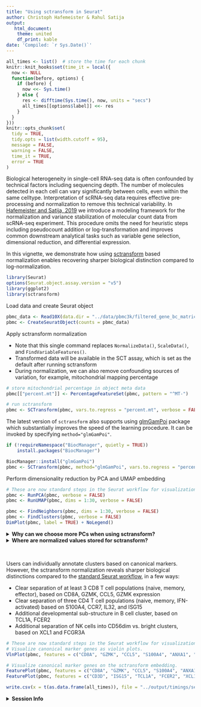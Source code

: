 ```yaml
---
title: "Using sctransform in Seurat"
author: Christoph Hafemeister & Rahul Satija
output:
   html_document:
    theme: united
    df_print: kable
date: 'Compiled: `r Sys.Date()`'
---
```


```r
all_times <- list()  # store the time for each chunk
knitr::knit_hooks$set(time_it = local({
  now <- NULL
  function(before, options) {
    if (before) {
      now <<- Sys.time()
    } else {
      res <- difftime(Sys.time(), now, units = "secs")
      all_times[[options$label]] <<- res
    }
  }
}))
knitr::opts_chunk$set(
  tidy = TRUE,
  tidy.opts = list(width.cutoff = 95),
  message = FALSE,
  warning = FALSE,
  time_it = TRUE,
  error = TRUE
)
```

Biological heterogeneity in single-cell RNA-seq data is often confounded by technical factors including sequencing depth. The number of molecules detected in each cell can vary significantly between cells, even within the same celltype.
Interpretation of scRNA-seq data requires effective pre-processing and normalization to remove this technical variability. 
In [Hafemeister and Satija, 2019](https://genomebiology.biomedcentral.com/articles/10.1186/s13059-019-1874-1) we introduce a modeling framework for the normalization and variance stabilization of molecular count data from scRNA-seq experiment.
This procedure omits the need for heuristic steps including pseudocount addition or log-transformation and improves common downstream analytical tasks such as variable gene selection, dimensional reduction, and differential expression.

In this vignette, we demonstrate how using [sctransform](https://github.com/ChristophH/sctransform/) based normalization enables recovering sharper biological distinction compared to log-normalization.

```r
library(Seurat)
options(Seurat.object.assay.version = "v5")
library(ggplot2)
library(sctransform)
```

Load data and create Seurat object

```r
pbmc_data <- Read10X(data.dir = "../data/pbmc3k/filtered_gene_bc_matrices/hg19/")
pbmc <- CreateSeuratObject(counts = pbmc_data)
```

Apply sctransform normalization

 * Note that this single command replaces `NormalizeData()`, `ScaleData()`, and `FindVariableFeatures()`.
 * Transformed data will be available in the SCT assay, which is set as the default after running sctransform
 * During normalization, we can also remove confounding sources of variation, for example, mitochondrial mapping percentage

```r
# store mitochondrial percentage in object meta data
pbmc[["percent.mt"]] <- PercentageFeatureSet(pbmc, pattern = "^MT-")

# run sctransform
pbmc <- SCTransform(pbmc, vars.to.regress = "percent.mt", verbose = FALSE)
```

The latest version of `sctransform` also supports using [glmGamPoi](https://bioconductor.org/packages/release/bioc/html/glmGamPoi.html)
package which substantially improves the speed of the learning procedure. It can be invoked by specifying
`method="glmGamPoi"`.

```r
if (!requireNamespace("BiocManager", quietly = TRUE))
    install.packages("BiocManager")

BiocManager::install("glmGamPoi")
pbmc <- SCTransform(pbmc, method="glmGamPoi", vars.to.regress = "percent.mt", verbose = FALSE)
```

Perform dimensionality reduction by PCA and UMAP embedding
```r
# These are now standard steps in the Seurat workflow for visualization and clustering
pbmc <- RunPCA(pbmc, verbose = FALSE)
pbmc <- RunUMAP(pbmc, dims = 1:30, verbose = FALSE)

pbmc <- FindNeighbors(pbmc, dims = 1:30, verbose = FALSE)
pbmc <- FindClusters(pbmc, verbose = FALSE)
DimPlot(pbmc, label = TRUE) + NoLegend()
```

<details>
  <summary>**Why can we choose more PCs when using sctransform?**</summary>
  
In the [standard Seurat workflow](pbmc3k_tutorial.html) we focus on 10 PCs for this dataset, though we highlight that the results are similar with higher settings for this parameter. Interestingly, we've found that when using sctransform, we often benefit by pushing this parameter even higher. We believe this is because the sctransform workflow performs more effective normalization, strongly removing technical effects from the data. 

Even after standard log-normalization, variation in sequencing depth is still a confounding factor (see [Figure 1](https://genomebiology.biomedcentral.com/articles/10.1186/s13059-019-1874-1)), and this effect can subtly influence higher PCs. In sctransform, this effect is substantially mitigated (see [Figure 3](https://genomebiology.biomedcentral.com/articles/10.1186/s13059-019-1874-1)). This means that higher PCs are more likely to represent subtle, but biologically relevant, sources of heterogeneity -- so including them may improve downstream analysis.

In addition, sctransform returns 3,000 variable features by default, instead of 2,000. The rationale is similar, the additional variable features are less likely to be driven by technical differences across cells, and instead may represent more subtle biological fluctuations. In general, we find that results produced with sctransform are less dependent on these parameters (indeed, we achieve nearly identical results when using all genes in the transcriptome, though this does reduce computational efficiency). This can help users generate more robust results, and in addition, enables the application of standard analysis pipelines with identical parameter settings that can quickly be applied to new datasets:

For example, the following code replicates the full end-to-end workflow, in a single command:

```r
pbmc <- CreateSeuratObject(pbmc_data) %>% PercentageFeatureSet(pattern = "^MT-",col.name = 'percent.mt') %>% SCTransform(vars.to.regress = 'percent.mt') %>%
  RunPCA() %>% FindNeighbors(dims = 1:30) %>% RunUMAP(dims = 1:30) %>% FindClusters()
  
```

</details>

<details>
  <summary>**Where are normalized values stored for sctransform?**</summary>

As described in our [paper](https://genomebiology.biomedcentral.com/articles/10.1186/s13059-019-1874-1), sctransform calculates a model of technical noise in scRNA-seq data using 'regularized negative binomial regression'. The residuals for this model are normalized values, and can be positive or negative. Positive residuals for a given gene in a given cell indicate that we observed more UMIs than expected given the gene’s average expression in the population and cellular sequencing depth, while negative residuals indicate the converse. 

The results of sctransfrom are stored in the "SCT" assay. You can learn more about multi-assay data and commands in Seurat in our [vignette](multimodal_vignette.html), [command cheat sheet](essential_commands.html#multi-assay-features), or [developer guide](https://github.com/satijalab/seurat/wiki/Assay).

* `pbmc[["SCT"]]@scale.data` contains the residuals (normalized values), and is used directly as input to PCA. Please note that this matrix is non-sparse, and can therefore take up a lot of memory if stored for all genes. To save memory, we store these values only for variable genes, by setting the return.only.var.genes = TRUE by default in the `SCTransform()` function call.
* To assist with visualization and interpretation. we also convert Pearson residuals back to ‘corrected’ UMI counts. You can interpret these as the UMI counts we would expect to observe if all cells were sequenced to the same depth. If you want to see exactly how we do this, please look at the correct function [here](https://github.com/ChristophH/sctransform/blob/master/R/denoise.R).
* The 'corrected' UMI counts are stored in `pbmc[["SCT"]]@counts`. We store log-normalized versions of these corrected counts in `pbmc[["SCT"]]@data`, which are very helpful for visualization.
* You can use the corrected log-normalized counts for differential expression and integration. However, in principle, it would be most optimal to perform these calculations directly on the residuals (stored in the `scale.data` slot) themselves. This is not currently supported in Seurat v3, but will be soon.

------
</details>
\


Users can individually annotate clusters based on canonical markers. However, the sctransform normalization reveals sharper biological distinctions compared to the [standard Seurat workflow](pbmc3k_tutorial.html), in a few ways:

 * Clear separation of at least 3 CD8 T cell populations (naive, memory, effector), based on CD8A, GZMK, CCL5, GZMK expression
 * Clear separation of three CD4 T cell populations (naive, memory, IFN-activated) based on S100A4, CCR7, IL32, and ISG15 
 * Additional developmental sub-structure in B cell cluster, based on TCL1A, FCER2
 * Additional separation of NK cells into CD56dim vs. bright clusters, based on XCL1 and FCGR3A 


```r
# These are now standard steps in the Seurat workflow for visualization and clustering
# Visualize canonical marker genes as violin plots.
VlnPlot(pbmc, features = c("CD8A", "GZMK", "CCL5", "S100A4", "ANXA1", "CCR7", "ISG15", "CD3D"), pt.size = 0.2, ncol = 4)

# Visualize canonical marker genes on the sctransform embedding.
FeaturePlot(pbmc, features = c("CD8A", "GZMK", "CCL5", "S100A4", "ANXA1", "CCR7"), pt.size = 0.2, ncol = 3)
FeaturePlot(pbmc, features = c("CD3D", "ISG15", "TCL1A", "FCER2", "XCL1", "FCGR3A"), pt.size = 0.2, ncol = 3)
```


```r
write.csv(x = t(as.data.frame(all_times)), file = "../output/timings/seurat5_sctransform_vignette_times.csv")
```

<details>
  <summary>**Session Info**</summary>
```r
sessionInfo()
```
</details>
